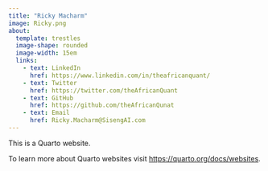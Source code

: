 ```yaml
---
title: "Ricky Macharm"
image: Ricky.png
about: 
  template: trestles
  image-shape: rounded
  image-width: 15em
  links:
    - text: LinkedIn
      href: https://www.linkedin.com/in/theafricanquant/
    - text: Twitter
      href: https://twitter.com/theAfricanQuant
    - text: GitHub
      href: https://github.com/theAfricanQunat
    - text: Email
      href: Ricky.Macharm@SisengAI.com
---
```


This is a Quarto website.

To learn more about Quarto websites visit <https://quarto.org/docs/websites>.
